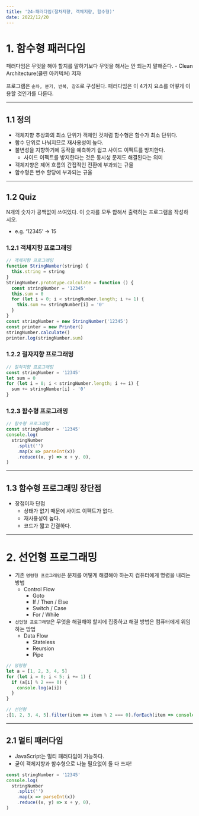 ---
title: '24-패러다임(절차지향, 객체지향, 함수형)'
date: 2022/12/20
---

# 1. 함수형 패러다임

패러다임은 무엇을 해야 할지를 말하기보다 무엇을 해서는 안 되는지 말해준다. - Clean Architecture(클린 아키텍처) 저자

프로그램은 `순차, 분기, 반복, 참조`로 구성된다. 패러다임은 이 4가지 요소를 어떻게 이용할 것인가를 다룬다.

---

## 1.1 정의

- 객체지향 추상화의 최소 단위가 객체인 것처럼 함수형은 함수가 최소 단위다.
- 함수 단위로 나눠지므로 재사용성이 높다.
- 불변성을 지향하기에 동작을 예측하기 쉽고 사이드 이펙트를 방지한다.
  - 사이드 이펙트를 방지한다는 것은 동시성 문제도 해결된다는 의미
- 객체지향은 제어 흐름의 간접적인 전환에 부과되는 규율
- 함수형은 변수 할당에 부과되는 규율

---

## 1.2 Quiz

N개의 숫자가 공백없이 쓰여있다. 이 숫자를 모두 합해서 출력하는 프로그램을 작성하시오.

- e.g. ‘12345’ → 15

### 1.2.1 객체지향 프로그래밍

```js
// 객체지향 프로그래밍
function StringNumber(string) {
  this.string = string
}
StringNumber.prototype.calculate = function () {
  const stringNumber = '12345'
  this.sum = 0
  for (let i = 0; i < stringNumber.length; i += 1) {
    this.sum += stringNumber[i] = '0'
  }
}
const stringNumber = new StringNumber('12345')
const printer = new Printer()
stringNumber.calculate()
printer.log(stringNumber.sum)
```

### 1.2.2 절자지향 프로그래밍

```js
// 절차지향 프로그래밍
const stringNumber = '12345'
let sum = 0
for (let i = 0; i < stringNumber.length; i += i) {
  sum += stringNumber[i] - '0'
}
```

### 1.2.3 함수형 프로그래밍

```js
// 함수형 프로그래밍
const stringNumber = '12345'
console.log(
  stringNumber
    .split('')
    .map(x => parseInt(x))
    .reduce((x, y) => x + y, 0),
)
```

---

## 1.3 함수형 프로그래밍 장단점

- 장점이자 단점
  - 상태가 없기 때문에 사이드 이펙트가 없다.
  - 재사용성이 높다.
  - 코드가 짧고 간결하다.

---

# 2. 선언형 프로그래밍

- 기존 `명령형 프로그래밍`은 문제를 어떻게 해결해야 하는지 컴퓨터에게 명령을 내리는 방법
  - Control Flow
    - Goto
    - If / Then / Else
    - Switch / Case
    - For / While
- `선언형 프로그래밍`은 무엇을 해결해야 할지에 집중하고 해결 방법은 컴퓨터에게 위임하는 방법
  - Data Flow
    - Stateless
    - Reursion
    - Pipe

```js
// 명령형
let a = [1, 2, 3, 4, 5]
for (let i = 0; i < 5; i += 1) {
  if (a[i] % 2 === 0) {
    console.log(a[i])
  }
}
```

```js
// 선언형
;[1, 2, 3, 4, 5].filter(item => item % 2 === 0).forEach(item => console.log(item))
```

---

## 2.1 멀티 패러다임

- JavaScript는 멀티 패러다임이 가능하다.
- 굳이 객체지향과 함수형으로 나눌 필요없이 둘 다 쓰자!

```js
const stringNumber = '12345'
console.log(
  stringNumber
    .split('')
    .map(x => parseInt(x))
    .reduce((x, y) => x + y, 0),
)
```
